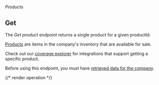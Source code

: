 ###### *Products*

## Get

The *Get product* endpoint returns a single product for a given productId.

[Products](https://docs.codat.io/commerce-api#/schemas/Product) are items in the company's inventory that are available for sale.

Check out our [coverage explorer](https://knowledge.codat.io/supported-features/commerce?view=tab-by-data-type&dataType=commerce-products) for integrations that support getting a specific product.

Before using this endpoint, you must have [retrieved data for the company](https://docs.codat.io/codat-api#/operations/refresh-company-data).


{/* render operation */}

